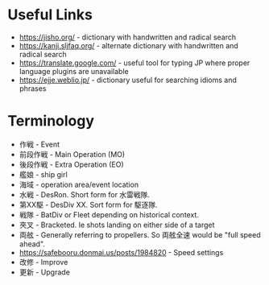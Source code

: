 =Useful Links=

* https://jisho.org/ - dictionary with handwritten and radical search
* https://kanji.sljfaq.org/ - alternate dictionary with handwritten and radical search
* https://translate.google.com/ - useful tool for typing JP where proper language plugins are unavailable
* https://ejje.weblio.jp/ - dictionary useful for searching idioms and phrases

=Terminology=

* 作戦 - Event
* 前段作戦 - Main Operation (MO)
* 後段作戦 - Extra Operation (EO)
* 艦娘 - ship girl
* 海域 - operation area/event location
* 水戦 - DesRon. Short form for 水雷戦隊.
* 第XX駆 - DesDiv XX. Sort form for 駆逐隊.
* 戦隊 - BatDiv or Fleet depending on historical context.
* 夾叉 - Bracketed. Ie shots landing on either side of a target
* 両舷 - Generally referring to propellers. So 両舷全速 would be "full speed ahead".
* https://safebooru.donmai.us/posts/1984820 - Speed settings
*改修 - Improve
*更新 - Upgrade
{{Docs}}